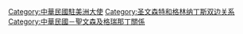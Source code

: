 [[Category:中華民國駐美洲大使|Category:中華民國駐美洲大使]]
[[Category:圣文森特和格林纳丁斯双边关系|Category:圣文森特和格林纳丁斯双边关系]]
[[Category:中華民國－聖文森及格瑞那丁關係|Category:中華民國－聖文森及格瑞那丁關係]]